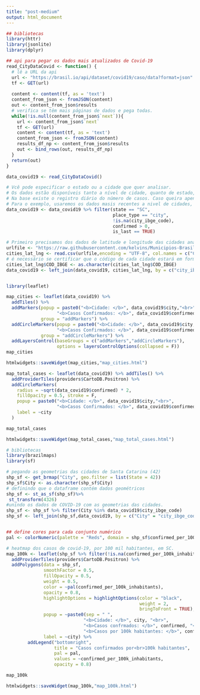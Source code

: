 ---
title: "post-medium"
output: html_document
---

```{r,echo=FALSE, warning=FALSE, message=FALSE,include = FALSE}
## bibliotecas
library(httr)
library(jsonlite)
library(dplyr)

## api para pegar os dados mais atualizados de Covid-19
read_CityDataCovid <- function() {
  # lê a URL da api   
  url <- "https://brasil.io/api/dataset/covid19/caso/data?format=json"
  tf <- GET(url)
  
  content <- content(tf, as = 'text')
  content_from_json <- fromJSON(content)
  out <- content_from_json$results
  # verifica se têm mais páginas de dados e pega todas.
  while(!is.null(content_from_json$`next`)){
    url <- content_from_json$`next`
    tf <- GET(url)
    content <- content(tf, as = 'text')
    content_from_json <- fromJSON(content)
    results_df_np <- content_from_json$results
    out <- bind_rows(out, results_df_np)
  }
  return(out)
}

data_covid19 <- read_CityDataCovid()

# Vcê pode especificar o estado ou a cidade que quer analisar. 
# Os dados estão disponíveis tanto a nível de cidade, quanto de estado, que pode ser definido no argumento place_type
# Na base existe o registro diário do número de casos. Caso queira apenas o mais recente basta filtrar a coluna is_last == TRUE
# Para o exemplo, usaremos os dados masis recentes a nivel de cidades, do estado de Santa Catarina.
data_covid19 <- data_covid19 %>% filter(state == "SC", 
                                        place_type == "city", 
                                        !is.na(city_ibge_code), 
                                        confirmed > 0, 
                                        is_last == TRUE)

```



```{r,echo=FALSE, warning=FALSE, message=FALSE,include = T}
# Primeiro precisamos dos dados de latitude e longitude das cidades analisadas. 
urlfile <- "https://raw.githubusercontent.com/kelvins/Municipios-Brasileiros/master/csv/municipios.csv"
cities_lat_lng <- read.csv(urlfile,encoding = "UTF-8", col.names = c("COD_IBGE", "Cidade","lat","lng","Capital","Codigo_UF"))
# é necessário se certificar que o código de cada cidade estará em formato de texto, para o que a função left_join funcione. 
cities_lat_lng$COD_IBGE <- as.character(cities_lat_lng$COD_IBGE)
data_covid19 <- left_join(data_covid19, cities_lat_lng, by = c("city_ibge_code" = "COD_IBGE"))


library(leaflet)

map_cities <- leaflet(data_covid19) %>% 
  addTiles() %>%
  addMarkers(popup = paste0("<b>Cidade: </b>", data_covid19$city,"<br>",
                   "<b>Casos Confirmados: </b>", data_covid19$confirmed),
             group = "addMarkers") %>% 
  addCircleMarkers(popup = paste0("<b>Cidade: </b>", data_covid19$city,"<br>",
                   "<b>Casos Confirmados: </b>", data_covid19$confirmed),
             group = "addCircleMarkers") %>%
  addLayersControl(baseGroups = c("addMarkers","addCircleMarkers"), 
                   options = layersControlOptions(collapsed = F))
map_cities 

htmlwidgets::saveWidget(map_cities,"map_cities.html")
```



```{r,echo=FALSE, warning=FALSE, message=FALSE,include = T}

map_total_cases <- leaflet(data_covid19) %>% addTiles() %>%
  addProviderTiles(providers$CartoDB.Positron) %>% 
  addCircleMarkers(
    radius = ~sqrt(data_covid19$confirmed) * 2,
    fillOpacity = 0.5, stroke = F, 
    popup = paste0("<b>Cidade: </b>", data_covid19$city,"<br>",
                   "<b>Casos Confirmados: </b>", data_covid19$confirmed),
    label = ~city
  )

map_total_cases 

htmlwidgets::saveWidget(map_total_cases,"map_total_cases.html")
```



```{r,echo=FALSE, warning=FALSE, message=FALSE,include = T}
# bibliotecas
library(brazilmaps)
library(sf)

# pegando as geometrias das cidades de Santa Catarina (42)
shp_sf <- get_brmap("City", geo.filter = list(State = 42))
shp_sf$City <- as.character(shp_sf$City)
# definindo que o dataframe contém dados geométricos
shp_sf <- st_as_sf(shp_sf)%>%
 st_transform(4326)
#unindo os dados de COVID-19 com as geometrias das cidades.
shp_sf <- shp_sf %>% filter(City %in% data_covid19$city_ibge_code)
shp_sf <- left_join(shp_sf,data_covid19, by = c("City" = "city_ibge_code"))


## define cores para cada conjunto numérico
pal <- colorNumeric(palette = "Reds", domain = shp_sf$confirmed_per_100k_inhabitants)

# heatmap dos casos de covid-19, por 100 mil habitantes, em SC.
map_100k <- leaflet(shp_sf %>% filter(!is.na(confirmed_per_100k_inhabitants), confirmed >0)) %>%
  addProviderTiles(providers$CartoDB.Positron) %>%
  addPolygons(data = shp_sf,
              smoothFactor = 0.5,
              fillOpacity = 0.5,
              weight = 0.5,
              color = ~pal(confirmed_per_100k_inhabitants),
              opacity = 0.8,
              highlightOptions = highlightOptions(color = "black",
                                                  weight = 2,
                                                  bringToFront = TRUE),
              popup = ~paste0(sep = " ",
                             "<b>Cidade: </b>", city, "<br>",
                             "<b>Casos confrmados: </b>", confirmed, "<br>",
                             "<b>Casos por 100k habitantes: </b>", confirmed_per_100k_inhabitants),
              label = ~city) %>% 
        addLegend("bottomright",
                  title = "Casos confirmados por<br>100k habitantes", 
                  pal = pal, 
                  values = ~confirmed_per_100k_inhabitants, 
                  opacity = 0.8)

map_100k

htmlwidgets::saveWidget(map_100k,"map_100k.html")
```

